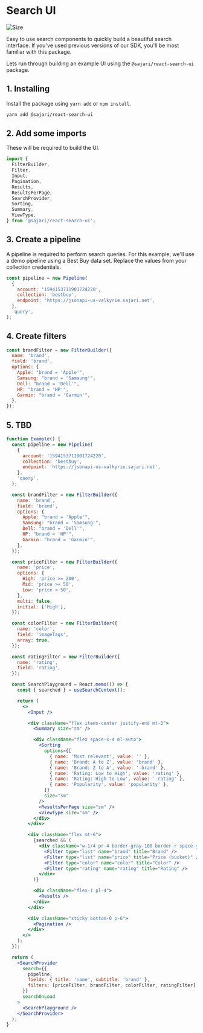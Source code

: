
<SEO title="Search UI" description="Easy to use search components to quickly build a beautiful search interface." />

# Search UI

![Size](https://badgen.net/bundlephobia/minzip/@sajari/react-search-ui?cache=300)

Easy to use search components to quickly build a beautiful search interface. If you've used previous versions of our SDK, you'll be most familiar with this package.

Lets run through building an example UI using the `@sajari/react-search-ui` package.

## 1. Installing

Install the package using `yarn add` or `npm install`.

```bash
yarn add @sajari/react-search-ui
```

## 2. Add some imports

These will be required to build the UI.

```js
import {
  FilterBuilder,
  Filter,
  Input,
  Pagination,
  Results,
  ResultsPerPage,
  SearchProvider,
  Sorting,
  Summary,
  ViewType,
} from '@sajari/react-search-ui';
```

## 3. Create a pipeline

A pipeline is required to perform search queries. For this example, we'll use a demo pipeline using a Best Buy data set. Replace the values from your collection credentials.

```js
const pipeline = new Pipeline(
  {
    account: '1594153711901724220',
    collection: 'bestbuy',
    endpoint: 'https://jsonapi-us-valkyrie.sajari.net',
  },
  'query',
);
```

## 4. Create filters

```js
const brandFilter = new FilterBuilder({
  name: 'brand',
  field: 'brand',
  options: {
    Apple: "brand = 'Apple'",
    Samsung: "brand = 'Samsung'",
    Dell: "brand = 'Dell'",
    HP: "brand = 'HP'",
    Garmin: "brand = 'Garmin'",
  },
});
```

## 5. TBD

```jsx
function Example() {
  const pipeline = new Pipeline(
    {
      account: '1594153711901724220',
      collection: 'bestbuy',
      endpoint: 'https://jsonapi-us-valkyrie.sajari.net',
    },
    'query',
  );

  const brandFilter = new FilterBuilder({
    name: 'brand',
    field: 'brand',
    options: {
      Apple: "brand = 'Apple'",
      Samsung: "brand = 'Samsung'",
      Dell: "brand = 'Dell'",
      HP: "brand = 'HP'",
      Garmin: "brand = 'Garmin'",
    },
  });

  const priceFilter = new FilterBuilder({
    name: 'price',
    options: {
      High: 'price >= 200',
      Mid: 'price >= 50',
      Low: 'price < 50',
    },
    multi: false,
    initial: ['High'],
  });

  const colorFilter = new FilterBuilder({
    name: 'color',
    field: 'imageTags',
    array: true,
  });

  const ratingFilter = new FilterBuilder({
    name: 'rating',
    field: 'rating',
  });

  const SearchPlayground = React.memo(() => {
    const { searched } = useSearchContext();

    return (
      <>
        <Input />

        <div className="flex items-center justify-end mt-3">
          <Summary size="sm" />

          <div className="flex space-x-4 ml-auto">
            <Sorting
              options={[
                { name: 'Most relevant', value: '' },
                { name: 'Brand: A to Z', value: 'brand' },
                { name: 'Brand: Z to A', value: '-brand' },
                { name: 'Rating: Low to High', value: 'rating' },
                { name: 'Rating: High to Low', value: '-rating' },
                { name: 'Popularity', value: 'popularity' },
              ]}
              size="sm"
            />
            <ResultsPerPage size="sm" />
            <ViewType size="sm" />
          </div>
        </div>

        <div className="flex mt-6">
          {searched && (
            <div className="w-1/4 pr-4 border-gray-100 border-r space-y-6">
              <Filter type="list" name="brand" title="Brand" />
              <Filter type="list" name="price" title="Price (bucket)" />
              <Filter type="color" name="color" title="Color" />
              <Filter type="rating" name="rating" title="Rating" />
            </div>
          )}

          <div className="flex-1 pl-4">
            <Results />
          </div>
        </div>

        <div className="sticky bottom-0 p-6">
          <Pagination />
        </div>
      </>
    );
  });

  return (
    <SearchProvider
      search={{
        pipeline,
        fields: { title: 'name', subtitle: 'brand' },
        filters: [priceFilter, brandFilter, colorFilter, ratingFilter],
      }}
      searchOnLoad
    >
      <SearchPlayground />
    </SearchProvider>
  );
}
```

